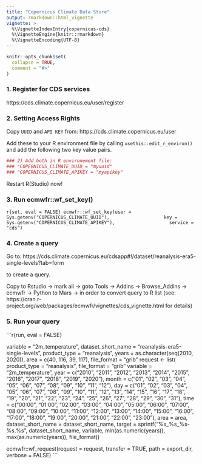 ```yaml
---
title: "Copernicus Climate Data Store"
output: rmarkdown::html_vignette
vignette: >
  %\VignetteIndexEntry{copernicus-cds}
  %\VignetteEngine{knitr::rmarkdown}
  %\VignetteEncoding{UTF-8}
---
```


```r
knitr::opts_chunk$set(
  collapse = TRUE,
  comment = "#>"
)
```

### 1. Register for CDS services

https://cds.climate.copernicus.eu/user/register


### 2. Setting Access Rights

Copy `UUID` and `API KEY` from:
https://cds.climate.copernicus.eu/user

Add these to your R environment file by calling `usethis::edit_r_environ()`
and add the following two key value pairs.

```r{}
### 2) Add both in R environement file:
### "COPERNICUS_CLIMATE_UUID = "myuuid"
### "COPERNICUS_CLIMATE_APIKEY = "myapikey"
```

Restart R(Studio) now!


### 3. Run ecmwfr::wf_set_key()

```r{set, eval = FALSE}
ecmwfr::wf_set_key(user = Sys.getenv("COPERNICUS_CLIMATE_UUID"),
                   key = Sys.getenv("COPERNICUS_CLIMATE_APIKEY"),
                   service = "cds")
```


### 4. Create a query

Go to: https://cds.climate.copernicus.eu/cdsapp#!/dataset/reanalysis-era5-single-levels?tab=form

to create a query. 

Copy to Rstudio -> mark all -> goto Tools -> Addins -> Browse_Addins -> ecmwfr 
-> Python to Mars -> in order to convert query to R list (see: 
https://cran.r-project.org/web/packages/ecmwfr/vignettes/cds_vignette.html for 
details)


### 5. Run your query

```r{run, eval = FALSE}

variable = "2m_temperature",
                           dataset_short_name = "reanalysis-era5-single-levels",
                           product_type = "reanalysis",
                           years = as.character(seq(2010, 2020)),
                           area = c(40, 116, 39, 117),
                           file_format = "grib"
request <- list(
    product_type = "reanalysis",
    file_format = "grib"
    variable = "2m_temperature",
    year = c("2010", "2011", "2012", "2013", "2014", 
             "2015", "2016", "2017", "2018", "2019", "2020"),
    month = c("01", "02", "03", "04", "05", "06", 
              "07", "08", "09", "10", "11", "12"),
    day = c("01", "02", "03", "04", "05", "06", "07", "08", "09", "10",
            "11", "12", "13", "14", "15", "16", "17", "18", "19", "20",
            "21", "22", "23", "24", "25", "26", "27", "28", "29", "30", "31"),
    time = c("00:00", "01:00", "02:00", "03:00", "04:00", "05:00", "06:00",
             "07:00", "08:00", "09:00", "10:00", "11:00", "12:00", "13:00",
             "14:00", "15:00", "16:00", "17:00", "18:00", "19:00", "20:00",
             "21:00", "22:00", "23:00"),
    area = area,
    dataset_short_name = dataset_short_name,
    target =  sprintf("%s_%s_%s-%s.%s",
                      dataset_short_name,
                      variable,
                      min(as.numeric(years)),
                      max(as.numeric(years)),
                      file_format))


  ecmwfr::wf_request(request = request,
                     transfer = TRUE,
                     path = export_dir,
                     verbose = FALSE)
```
